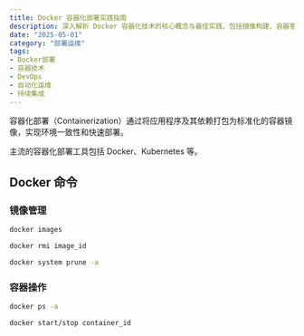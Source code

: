 ```yaml
---
title: Docker 容器化部署实践指南
description: 深入解析 Docker 容器化技术的核心概念与最佳实践，包括镜像构建、容器管理、多环境部署和持续集成等完整部署流程
date: "2025-05-01"
category: "部署运维"
tags:
- Docker部署
- 容器技术
- DevOps
- 自动化运维
- 持续集成
---
```


容器化部署（Containerization）通过将应用程序及其依赖打包为标准化的容器镜像，实现环境一致性和快速部署。

主流的容器化部署工具包括 Docker、Kubernetes 等。

## Docker 命令

### 镜像管理
```bash
docker images
```

```bash
docker rmi image_id
```

```bash
docker system prune -a
```

### 容器操作
```bash
docker ps -a
```

```bash
docker start/stop container_id
```